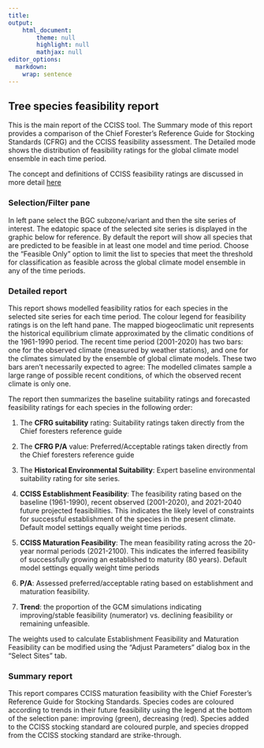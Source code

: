 ```yaml
---
title: 
output: 
    html_document:
        theme: null
        highlight: null
        mathjax: null
editor_options: 
  markdown: 
    wrap: sentence
---
```


## Tree species feasibility report

This is the main report of the CCISS tool.
The Summary mode of this report provides a comparison of the Chief Forester's Reference Guide for Stocking Standards (CFRG) and the CCISS feasibility assessment.
The Detailed mode shows the distribution of feasibility ratings for the global climate model ensemble in each time period.

The concept and definitions of CCISS feasibility ratings are discussed in more detail [here](hyperlink)

### Selection/Filter pane

In left pane select the BGC subzone/variant and then the site series of interest.
The edatopic space of the selected site series is displayed in the graphic below for reference.
By default the report will show all species that are predicted to be feasible in at least one model and time period.
Choose the "Feasible Only" option to limit the list to species that meet the threshold for classification as feasible across the global climate model ensemble in any of the time periods.

### Detailed report

This report shows modelled feasibility ratios for each species in the selected site series for each time period.
The colour legend for feasibility ratings is on the left hand pane.
The mapped biogeoclimatic unit represents the historical equilibrium climate approximated by the climatic conditions of the 1961-1990 period.
The recent time period (2001-2020) has two bars: one for the observed climate (measured by weather stations), and one for the climates simulated by the ensemble of global climate models.
These two bars aren't necessarily expected to agree: The modelled climates sample a large range of possible recent conditions, of which the observed recent climate is only one.

The report then summarizes the baseline suitability ratings and forecasted feasibility ratings for each species in the following order:

1.  The __CFRG suitability__ rating: Suitability ratings taken directly from the Chief foresters reference guide

2.  The __CFRG P/A__ value: Preferred/Acceptable ratings taken directly from the Chief foresters reference guide

3.  The __Historical Environmental Suitability__: Expert baseline environmental suitability rating for site series.

4.  __CCISS Establishment Feasibility__: The feasibility rating based on the baseline (1961-1990), recent observed (2001-2020), and 2021-2040 future projected feasibilities. This indicates the likely level of constraints for successful establishment of the species in the present climate. Default model settings equally weight time periods.

5.  __CCISS Maturation Feasibility__: The mean feasibility rating across the 20-year normal periods (2021-2100).
    This indicates the inferred feasibility of successfully growing an established to maturity (80 years). Default model settings equally weight time periods

6.  __P/A__: Assessed preferred/acceptable rating based on establishment and maturation feasibility.

7.  __Trend__: the proportion of the GCM simulations indicating improving/stable feasibility (numerator) vs. declining feasibility or remaining unfeasible.

The weights used to calculate Establishment Feasibility and Maturation Feasibility can be modified using the "Adjust Parameters" dialog box in the "Select Sites" tab.

### Summary report

This report compares CCISS maturation feasibility with the Chief Forester's Reference Guide for Stocking Standards.
Species codes are coloured according to trends in their future feasibility using the legend at the bottom of the selection pane: improving (green), decreasing (red).
Species added to the CCISS stocking standard are coloured purple, and species dropped from the CCISS stocking standard are strike-through.
